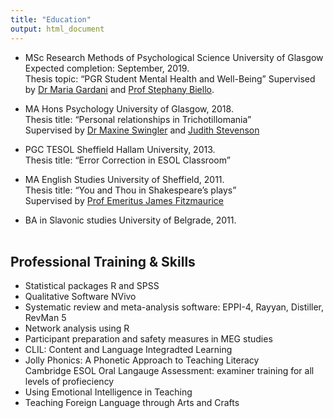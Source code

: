 ```yaml
---
title: "Education"
output: html_document
---
```



* MSc Research Methods of Psychological Science 
University of Glasgow
<br>
Expected completion: September, 2019. 
<br>
Thesis topic: "PGR Student Mental Health and Well-Being" 
Supervised by [Dr Maria Gardani](https://www.gla.ac.uk/schools/psychology/staff/mariagardani/) and [Prof Stephany Biello](https://www.gla.ac.uk/schools/psychology/staff/stephanybiello/). 

* MA Hons Psychology 
University of Glasgow, 2018.
<br>
Thesis title: “Personal relationships in Trichotillomania”
<br>
Supervised by [Dr Maxine Swingler](https://www.gla.ac.uk/schools/psychology/staff/maxineswingler/) and [Judith Stevenson](https://www.gla.ac.uk/schools/psychology/staff/judestevenson/)

* PGC TESOL
Sheffield Hallam University, 2013.
<br>
Thesis title: "Error Correction in ESOL Classroom"

* MA English Studies 
University of Sheffield, 2011.
<br>
Thesis title: “You and Thou in Shakespeare’s plays”
<br>
Supervised by [Prof Emeritus James Fitzmaurice](https://www.sheffield.ac.uk/english/people/fitzmauricej)

* BA in Slavonic studies 
University of Belgrade, 2011.
<br><br>

## Professional Training & Skills
* Statistical packages R and SPSS
<br>
* Qualitative Software NVivo
* Systematic review and meta-analysis software: EPPI-4, Rayyan, Distiller, RevMan 5
<br>
* Network analysis using R
<br>
* Participant preparation and safety measures in MEG studies
<br>
* CLIL: Content and Language Integradted Learning 
<br>
* Jolly Phonics: A Phonetic Approach to Teaching Literacy
<br>
Cambridge ESOL Oral Langauge Assessment: examiner training for all levels of profieciency
<br>
* Using Emotional Intelligence in Teaching
<br>
* Teaching Foreign Language through Arts and Crafts


